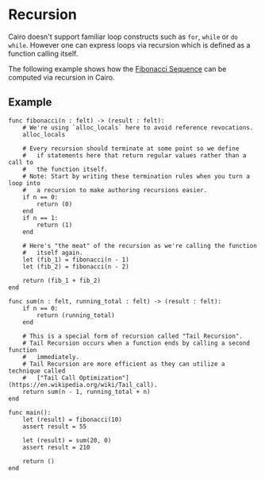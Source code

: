 # Recursion

Cairo doesn't support familiar loop constructs such as `for`, `while` or `do while`. However one can express loops via recursion which is defined as a function calling itself.

The following example shows how the [Fibonacci Sequence](https://en.wikipedia.org/wiki/Fibonacci_number) can be computed via recursion in Cairo.

## Example

```cairo
func fibonacci(n : felt) -> (result : felt):
    # We're using `alloc_locals` here to avoid reference revocations.
    alloc_locals

    # Every recursion should terminate at some point so we define
    #   if statements here that return regular values rather than a call to
    #   the function itself.
    # Note: Start by writing these termination rules when you turn a loop into
    #   a recursion to make authoring recursions easier.
    if n == 0:
        return (0)
    end
    if n == 1:
        return (1)
    end

    # Here's "the meat" of the recursion as we're calling the function
    #   itself again.
    let (fib_1) = fibonacci(n - 1)
    let (fib_2) = fibonacci(n - 2)

    return (fib_1 + fib_2)
end

func sum(n : felt, running_total : felt) -> (result : felt):
    if n == 0:
        return (running_total)
    end

    # This is a special form of recursion called "Tail Recursion".
    # Tail Recursion occurs when a function ends by calling a second function
    #   immediately.
    # Tail Recursion are more efficient as they can utilize a technique called
    #   ["Tail Call Optimization"](https://en.wikipedia.org/wiki/Tail_call).
    return sum(n - 1, running_total + n)
end

func main():
    let (result) = fibonacci(10)
    assert result = 55

    let (result) = sum(20, 0)
    assert result = 210

    return ()
end
```
